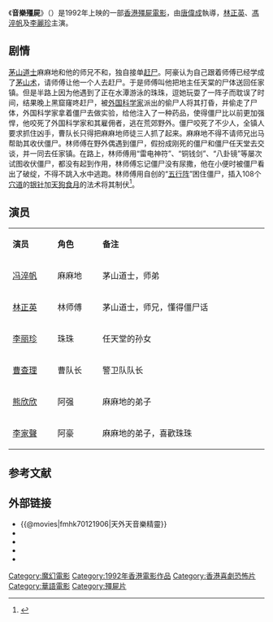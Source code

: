 {{电影信息框
| 片名 = 音樂殭屍
| 电影原名 = ''{{lang|en|The Musical Vampire}}''
| 图像 = The Musical Vampire.jpg
| 图像说明 = 海报
| 导演 = [[唐伟成|唐伟成]]
| 监制 = 
| 制片 = [[徐龙|徐龙]]、[[黄旭华|黄旭华]]
| 编剧 = [[唐伟成|唐伟成]]
| 原著 = 
| 主演 = [[林正英|林正英]]<br>[[冯淬帆|冯淬帆]]<br>[[李丽珍|李丽珍]]
| 配乐 = 
| 摄影 = [[莫泽仁|莫泽仁]]
| 剪辑 = [[蒋国权|蒋国权]]
| 制片商 = 妙偉投資有限公司
| 发行商 = 
| 上映日期 = {{BHKG}}：{{Film date|1992|2|3}}
| 片长 = 93 分钟
| 产地 = {{英屬香港電影}}
| 语言 = [[現代標準漢語|国语普通话]]、[[粤语|粤语]]
| 预算 = 
| 票房 = 
| 前集 = 
| 续集 = 
| cn_name = 
| tw_name = 《天外天音樂精靈》
| hk_name = 《音樂殭屍》
}}

《'''音樂殭屍'''》（{{lang-en|''The Musical Vampire''}}）是1992年上映的一部[[香港電影|香港]][[殭屍電影|殭屍電影]]，由[[唐偉成|唐偉成]]執導，[[林正英|林正英]]、[[馮淬帆|馮淬帆]]及[[李麗珍|李麗珍]]主演。

== 剧情 ==
[[茅山|茅山]][[道士|道士]]麻麻地和他的师兄不和，独自接单[[赶尸|赶尸]]。阿豪认为自己跟着师傅已经学成了[[茅山术|茅山术]]，请师傅让他一个人去赶尸。于是师傅叫他把地主任天棠的尸体送回任家镇。但是半路上因为他遇到了正在水潭游泳的珠珠，逗她玩耍了一阵子而耽误了时间，结果晚上黑窟窿咚赶尸，被[[外国|外国]][[科学家|科学家]]派出的偷尸人将其打昏，并偷走了尸体，外国科学家拿着僵尸去做实验，给他注入了一种药品，使得僵尸比以前更加强悍，他咬死了外国科学家和其雇佣者，逃在荒郊野外。僵尸咬死了不少人，全镇人要求抓住凶手，曹队长只得把麻麻地师徒三人抓了起来。麻麻地不得不请师兄出马帮助其收伏僵尸。林师傅在野外偶遇到僵尸，假扮成刚死的僵尸和僵尸任天堂去交谈，并一同去任家镇。在路上，林师傅用“雷电神符”、“铜钱剑”、“八卦镜”等屡次试图收伏僵尸，都没有起到作用，林师傅忘记僵尸没有尿撒，他在小便时被僵尸看出了破绽，不得不跳入水中逃跑。林师傅用自创的“[[五行阵|五行阵]]”困住僵尸，插入108个[[穴道|穴道]]的[[银针|银针]]加[[天狗食月|天狗食月]]的法术将其制伏<ref>{{cite web|title=音乐僵尸|url=http://movie.douban.com/subject/2125241/|access-date=2012-03-02|date=1992|work=豆瓣|archive-url=https://web.archive.org/web/20201126175637/https://movie.douban.com/subject/2125241/|archive-date=2020-11-26|dead-url=no}}</ref>。

== 演员 ==
{|class="wikitable" width="30%"
|- style="background:cornflowerblue; color:white" align=center
|style="width:5%"|'''演员'''||style="width:5%"|'''角色'''||style="width:20%"|'''备注'''
|-
| [[冯淬帆|冯淬帆]] || 麻麻地 || 茅山道士，师弟
|-
| [[林正英|林正英]] || 林师傅 || 茅山道士，师兄，懂得僵尸话
|-
| [[李丽珍|李丽珍]] || 珠珠 || 任天堂的孙女
|-
| [[曹查理|曹查理]] || 曹队长 || 警卫队队长
|-
| [[熊欣欣|熊欣欣]] || 阿强 || 麻麻地的弟子
|-
| [[李家聲|李家聲]] || 阿豪 || 麻麻地的弟子，喜歡珠珠
|}

==参考文献==
<div class="references-small">
<references></references>
</div>

== 外部链接 ==
*{{@movies|fmhk70121906|天外天音樂精靈}}
*{{douban}}
*{{Mtime|24441}}
*{{hkmdb title|8621}}
*{{imdb title|0121906}}

{{殭屍片系列}}
{{林正英}}
{{DEFAULTSORT:Yinyue音乐僵尸}}
[[Category:魔幻電影|Category:魔幻電影]]
[[Category:1992年香港電影作品|Category:1992年香港電影作品]]
[[Category:香港喜劇恐怖片|Category:香港喜劇恐怖片]]
[[Category:華語電影|Category:華語電影]]
[[Category:殭屍片|Category:殭屍片]]